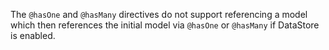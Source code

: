 <Callout>

The `@hasOne` and `@hasMany` directives do not support referencing a model which then references the initial model via `@hasOne` or `@hasMany` if DataStore is enabled.

</Callout>